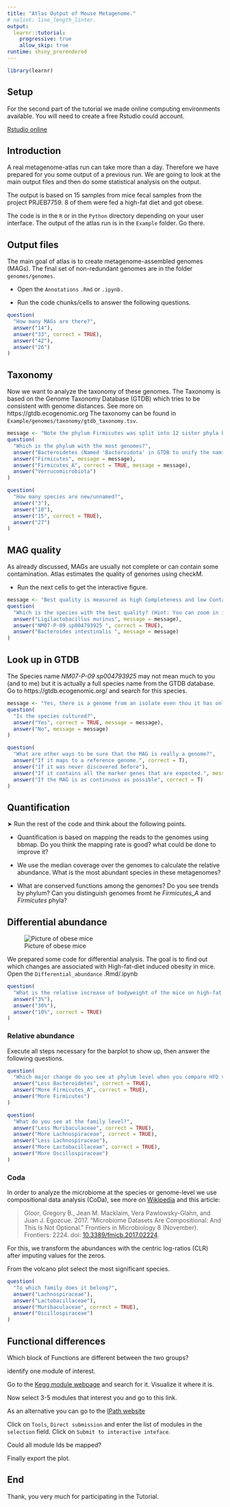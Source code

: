 ```yaml
---
title: "Atlas Output of Mouse Metagenome."
# nolint: line_length_linter.
output:
  learnr::tutorial:
    progressive: true
    allow_skip: true
runtime: shiny_prerendered
---
```


```r
library(learnr)
```


## Setup

For the second part of the tutorial we made online computing environments available. 
You will need to create a free Rstudio could account.


<a href="https://posit.cloud/" target="_blank">Rstudio online</a>

<!--
There is also a python environment available, but it does not have as much resources as the Rstudio environment.

<a href="https://mybinder.org/v2/gh/metagenome-atlas/BinderTutorial/Python?urlpath=git-pull%3Frepo%3Dhttps%253A%252F%252Fgithub.com%252Fmetagenome-atlas%252FTutorial%26urlpath%3Dlab%252Ftree%252FTutorial%252F%26branch%3Dmaster" target="_blank">Jupyter</a> 
The setup can take some minutes ...
-->



<!--
## Output files

Usually, before starting to install a program I want to make sure that it gives the output I want. Therefore, we look at the output of Metagenome-Atlas. A real Metagenome-Atlas run can take more than a day. Therefore we have you prepared some output of a previous run.

You should find a navigation plane in Rstudio/Jupyter lab.
-->


<!-- https://github.com/metagenome-atlas/Tutorial/tree/master/Example * -->

## Introduction


A real metagenome-atlas run can take more than a day. Therefore we have prepared for you some output of a previous run. We are going to look at the main output files and then do some statistical analysis on the output.

The output is based on 15 samples from mice fecal samples from the project PRJEB7759. 8 of them were fed a high-fat diet and got obese.


The code is in the `R` or in the `Python` directory depending on your user interface. The output of the atlas run is in the `Example` folder. Go there.



<!--

### Setup

Execute the following command.

```bash
cd
git clone https://github.com/metagenome-atlas/Tutorial.git
cd Tutorial
```


Then, in the file browser of your jupyter lab / Rstudio navigate to the `Tutorial` folder in.



The code is in the `R` or in the `Python` directory depending on your user interface. The output of the atlas run is in the `Example` folder. Go there.
-->
## Output files
<!--
I put only the result from one sample online, named `ERR675519`.
-->

The main goal of atlas is to create metagenome-assembled genomes (MAGs). The final set of non-redundant genomes are in the folder `genomes/genomes`.


* Open the `Annotations` `.Rmd` or `.ipynb.`

* Run the code chunks/cells to answer the following questions.


```r
question(
  "How many MAGs are there?",
  answer("14"),
  answer("33", correct = TRUE),
  answer("42"),
  answer("26")
)
```


## Taxonomy

Now we want to analyze the taxonomy of these genomes. The Taxonomy is based on the Genome Taxonomy Database (GTDB) which tries to be consistent with genome distances. See more on https://gtdb.ecogenomic.org The taxonomy can be found in `Example/genomes/taxonomy/gtdb_taxonomy.tsv`.





```r
message <- "Note the phylum Firmicutes was split into 12 sister phyla based on relative divergence."
question(
  "Which is the phylum with the most genomes?",
  answer("Bacteroidetes (Named 'Bacteroidota' in GTDB to unify the naming of phyla)"),
  answer("Firmicutes", message = message),
  answer("Firmicutes_A", correct = TRUE, message = message),
  answer("Verrucomicrobiota")
)
```



```r
question(
  "How many species are new/unnamed?",
  answer("3"),
  answer("10"),
  answer("15", correct = TRUE),
  answer("27")
)
```


## MAG quality

As already discussed, MAGs are usually not complete or can contain some contamination. Atlas estimates the quality of genomes using checkM.


- Run the next cells to get the interactive figure.


```r
message <- "Best quality is measured as high Completeness and low Contamination."
question(
  "Which is the species with the best quality? (Hint: You can zoom in in the interactive figure)",
  answer("Ligilactobacillus murinus", message = message),
  answer("NM07-P-09 sp004793925 ", correct = TRUE),
  answer("Bacteroides intestinalis ", message = message)
)
```

## Look up in GTDB
The Species name *NM07-P-09 sp004793925* may not mean much to you (and to me) but it is actually a full species name from the GTDB database. Go to https://gtdb.ecogenomic.org/ and search for this species.


```r
message <- "Yes, there is a genome from an isolate even thou it has only a number as name."
question(
  "Is the species cultured?",
  answer("Yes", correct = TRUE, message = message),
  answer("No", message = message)
)
```

<!-- https://gtdb.ecogenomic.org/genomes?gid=GCF_004793665.1 -->

```r
question(
  "What are other ways to be sure that the MAG is really a genome?",
  answer("If it maps to a reference genome.", correct = T),
  answer("If it was never discovered before"),
  answer("If it contains all the marker genes that are expected.", message = "This is exactly how checkM works, I asked for alternative ways."),
  answer("If the MAG is as continuous as possible", correct = T)
)
```

## Quantification


➤ Run the rest of the code and think about the following points.


* Quantification is based on mapping the reads to the genomes using bbmap. Do you think the mapping rate is good? what could be done to improve it?


*  We use the median coverage over the genomes to calculate the relative abundance. What is the most abundant species in these metagenomes?

* What are conserved functions among the genomes? Do you see trends by phylum? Can you distinguish genomes fromt he *Firmicutes_A* and *Firmicutes* phyla?


## Differential abundance

![Picture of obese mice](https://upload.wikimedia.org/wikipedia/commons/0/0b/Fatmouse.jpg)

We prepared some code for differential analysis. The goal is to find out which changes are associated with High-fat-diet induced obesity in mice. Open the `Differential_abundance` .Rmd/.ipynb

```r
question(
  "What is the relative increase of bodyweight of the mice on high-fat diet compared to the control mice? ",
  answer("3%"),
  answer("30%"),
  answer("10%", correct = TRUE)
)
```

### Relative abundance

Execute all steps necessary for the barplot to show up, then answer the following questions.

```r
question(
  "Which major change do you see at phylum level when you compare HFD vs chow diet?",
  answer("Less Bacteroidetes", correct = TRUE),
  answer("More Firmicutes_A", correct = TRUE),
  answer("More Firmicutes")
)
```

```r
question(
  "What do you see at the family level?",
  answer("Less Muribaculaceae", correct = TRUE),
  answer("More Lachnospiraceae", correct = TRUE),
  answer("Less Lachnospiraceae"),
  answer("More Lactobacillaceae", correct = TRUE),
  answer("More Oscillospiraceae")
)
```



### Coda


In order to analyze the microbiome at the species or genome-level we use compositional data analysis (CoDa), see more on [Wikipedia](https://en.wikipedia.org/wiki/Compositional_data) and this article:

>Gloor, Gregory B., Jean M. Macklaim, Vera Pawlowsky-Glahn, and Juan J. Egozcue. 2017. “Microbiome Datasets Are  Compositional: And This Is Not Optional.” Frontiers in Microbiology 8 (November). Frontiers: 2224. 
    doi: [10.3389/fmicb.2017.02224](https://www.frontiersin.org/articles/10.3389/fmicb.2017.02224).

For this, we transform the abundances with the centric log-ratios (CLR) after imputing values for the zeros.


From the volcano plot select the most significant species.


```r
question(
  "To which family does it belong?",
  answer("Lachnospiraceae"),
  answer("Lactobacillaceae"),
  answer("Muribaculaceae", correct = TRUE),
  answer("Oscillospiraceae")
)
```


<!-- ### Look up in GTDB
The Species name *UBA7173 sp001689485* may not mean much to you (and to me) but it is actually a full species name from the GTDB database. Go to https://gtdb.ecogenomic.org/ and search for this species.




The links to the genome identifier allow you also to dig deeper, and look what other researchers have found out about this species. E.g. in [this figure](https://microbiomejournal.biomedcentral.com/articles/10.1186/s40168-016-0181-2/figures/3) from Ormerod *et al.* 2016 you can find the species designated with its strain name `M6`. -->

## Functional differences

Which block of Functions are different between the two groups?

identify one module of interest.

Go to the [Kegg module webpage](https://www.genome.jp/kegg/module.html) and search for it. Visualize it where it is.


Now select 3-5 modules that interest you and go to this link.


As an alternative you can go to the [IPath website](https://pathways.embl.de/ipath3.cgi)

Click on `Tools`,  `Direct submission`  and enter the list of modules in the `selection` field. Click on `Submit to interactive inteface`.

Could all module Ids be mapped?

Finally export the plot.



## End

Thank, you very much for participating in the Tutorial.
